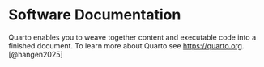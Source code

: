 # Software Documentation {.unnumbered}

Quarto enables you to weave together content and executable code into a finished document. To learn more about Quarto see <https://quarto.org>. [@hangen2025]
